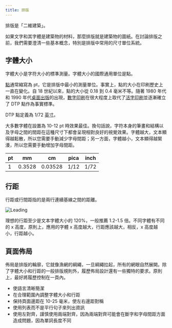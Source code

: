 ```yaml
---
title: 排版
---
```


排版是「二維建築」。

如果文字和其字體是建築物的材料，那麼排版就是建築物的圖紙。在討論排版之前，我們需要澄清一些基本概念，特別是排版中常用的尺寸單位系統。

## 字體大小

字體大小是字符大小的標準測量。字體大小的國際通用單位是點。

[點](<https://en.wikipedia.org/wiki/Point_(typography)>)通常縮寫為 pt，它是排版中最小的測量單位。事實上，點的大小在印刷歷史上一直在變化。自 18 世紀以來，點的大小從 0.18 到 0.4 毫米不等。隨著 1980 年代和 1990 年代[桌面出版](https://en.wikipedia.org/wiki/Desktop_publishing)的出現，[數字印刷](https://en.wikipedia.org/wiki/Digital_printing)在很大程度上取代了[活字印刷](https://en.wikipedia.org/wiki/Printing_press)並逐漸確立了 DTP 點作為事實標準。

DTP 點定義為 1/72 [英寸](https://en.wikipedia.org/wiki/Inch)。

大多數字體在設置為 10-12 pt 時效果最佳。換句話說，字符本身的筆畫和結構以及字母之間的間距在這種尺寸下都會呈現相對良好的視覺效果。字體越大，文本顯得越鬆散，所以您需要手動減少字母間距；另一方面，字體越小，文本顯得越緊湊，所以您需要手動增加字母間距。

| pt  | mm     | cm      | pica | inch |
| --- | ------ | ------- | ---- | ---- |
| 1   | 0.3528 | 0.03528 | 1/12 | 1/72 |

## 行距

行距或行間距指的是兩行連續基線之間的距離。

![Leading](/static/images/docs/guide/typesetting/1200px-Line_spacing_comparison.svg.webp)

理想的行距至少是文本字體大小的 120%，一般推薦 1.2-1.5 倍。不同字體有不同的 x 高度，原則上，應用的字體 x 高度越大，行距應該越大，相反，x 高度越小，行距越小。

## 頁面佈局

佈局是排版的輪廓，它就像漁網的綱繩，一旦綱繩拉起，所有的網眼自然展開。除了字體大小和行距的一般排版規則外，履歷佈局設計還有一些獨特的要求。原則上，最好將履歷控制在一頁內。

- 使語言清晰簡潔
- 在合理範圍內調整字體大小和行距
- 保持頁面邊距在 10-25 毫米，使左右邊距對稱
- 使用列表而不是平行句子來列出資訊
- 使用左對齊，謹慎使用兩端對齊，因為兩端對齊可能會在斷字和字母間距方面造成問題，因為單詞長度不同
